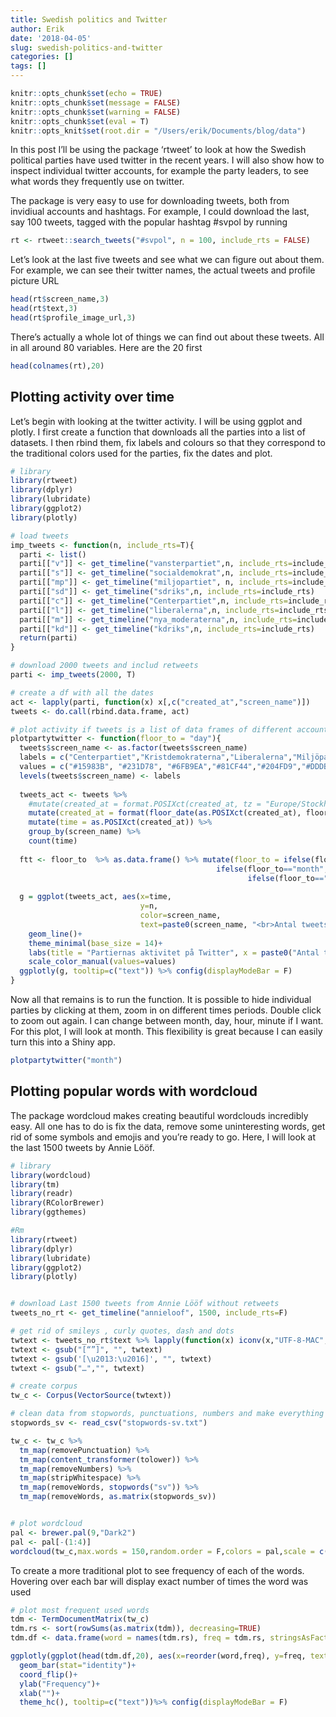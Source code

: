 ```yaml
---
title: Swedish politics and Twitter
author: Erik
date: '2018-04-05'
slug: swedish-politics-and-twitter
categories: []
tags: []
---
```

```r
knitr::opts_chunk$set(echo = TRUE)
knitr::opts_chunk$set(message = FALSE)
knitr::opts_chunk$set(warning = FALSE)
knitr::opts_chunk$set(eval = T)
knitr::opts_knit$set(root.dir = "/Users/erik/Documents/blog/data")
```

In this post I'll be using the package 'rtweet' to look at how the Swedish political parties have used twitter in the recent years. I will also show how to inspect individual twitter accounts, for example the party leaders, to see what words they frequently use on twitter.

The package is very easy to use for downloading tweets, both from invidiual accounts and hashtags. For example, I could download the last, say 100 tweets, tagged with the popular hashtag #svpol by running

```r
rt <- rtweet::search_tweets("#svpol", n = 100, include_rts = FALSE)
```

Let's look at the last five tweets and see what we can figure out about them. For example, we can see their twitter names, the actual tweets and profile picture URL

```r
head(rt$screen_name,3)
head(rt$text,3)
head(rt$profile_image_url,3)
```


There's actually a whole lot of things we can find out about these tweets. All in all around 80 variables. Here are the 20 first

```r
head(colnames(rt),20)
```

## Plotting activity over time

Let's begin with looking at the twitter activity. I will be using ggplot and plotly. I first create a function that downloads all the parties into a list of datasets. I then rbind them, fix labels and colours so that they correspond to the traditional colors used for the parties, fix the dates and plot.
```r
# library
library(rtweet)
library(dplyr)
library(lubridate)
library(ggplot2)
library(plotly)

# load tweets
imp_tweets <- function(n, include_rts=T){
  parti <- list()
  parti[["v"]] <- get_timeline("vansterpartiet",n, include_rts=include_rts)
  parti[["s"]] <- get_timeline("socialdemokrat",n, include_rts=include_rts)
  parti[["mp"]] <- get_timeline("miljopartiet", n, include_rts=include_rts)
  parti[["sd"]] <- get_timeline("sdriks",n, include_rts=include_rts)
  parti[["c"]] <- get_timeline("Centerpartiet",n, include_rts=include_rts)
  parti[["l"]] <- get_timeline("liberalerna",n, include_rts=include_rts)
  parti[["m"]] <- get_timeline("nya_moderaterna",n, include_rts=include_rts)
  parti[["kd"]] <- get_timeline("kdriks",n, include_rts=include_rts)
  return(parti)
}

# download 2000 tweets and includ retweets
parti <- imp_tweets(2000, T)

# create a df with all the dates
act <- lapply(parti, function(x) x[,c("created_at","screen_name")])
tweets <- do.call(rbind.data.frame, act)

# plot activity if tweets is a list of data frames of different accounts
plotpartytwitter <- function(floor_to = "day"){
  tweets$screen_name <- as.factor(tweets$screen_name)
  labels = c("Centerpartiet","Kristdemokraterna","Liberalerna","Miljöpartiet","Nya Moderaterna","Sverigedemokraterna","Socialdemokraterna","Vänsterpartiet")
  values = c("#15983B", "#231D78", "#6FB9EA","#81CF44","#204FD9","#DDDB30","#EB242B","#97040C")
  levels(tweets$screen_name) <- labels
  
  tweets_act <- tweets %>%
    #mutate(created_at = format.POSIXct(created_at, tz = "Europe/Stockholm")) %>% 
    mutate(created_at = format(floor_date(as.POSIXct(created_at), floor_to))) %>% 
    mutate(time = as.POSIXct(created_at)) %>% 
    group_by(screen_name) %>% 
    count(time) 
  
  ftt <- floor_to  %>% as.data.frame() %>% mutate(floor_to = ifelse(floor_to=="week","vecka",
                                              ifelse(floor_to=="month","månad",
                                                     ifelse(floor_to=="hour","timma",NA))))
  
  g = ggplot(tweets_act, aes(x=time,
                             y=n,
                             color=screen_name,
                             text=paste0(screen_name, "<br>Antal tweets denna ",ftt$floor_to,": ",n)))+
    geom_line()+
    theme_minimal(base_size = 14)+
    labs(title = "Partiernas aktivitet på Twitter", x = paste0("Antal tweets (per ", floor_to ,")" ,sep="" ) , y = "", color ="Parti\n")+
    scale_color_manual(values=values)
  ggplotly(g, tooltip=c("text")) %>% config(displayModeBar = F)
}
```


Now all that remains is to run the function. It is possible to hide individual parties by clicking at them, zoom in on different times periods. Double click to zoom out again. I can change between month, day, hour, minute if I want. For this plot, I will look at month. This flexibility is great because I can easily turn this into a Shiny app.
```r
plotpartytwitter("month")
```


## Plotting popular words with wordcloud

The package wordcloud makes creating beautiful wordclouds incredibly easy. All one has to do is fix the data, remove some uninteresting words, get rid of some symbols and emojis and you're ready to go. Here, I will look at the last 1500 tweets by Annie Lööf. 

```r
# library
library(wordcloud)
library(tm)
library(readr)
library(RColorBrewer)
library(ggthemes)

#Rm
library(rtweet)
library(dplyr)
library(lubridate)
library(ggplot2)
library(plotly)


# download Last 1500 tweets from Annie Lööf without retweets
tweets_no_rt <- get_timeline("annieloof", 1500, include_rts=F)

# get rid of smileys , curly quotes, dash and dots
twtext <- tweets_no_rt$text %>% lapply(function(x) iconv(x,"UTF-8-MAC","UTF-8", sub=""))
twtext <- gsub("[“”]", "", twtext)
twtext <- gsub('[\u2013:\u2016]', "", twtext)
twtext <- gsub("…","", twtext)

# create corpus
tw_c <- Corpus(VectorSource(twtext))

# clean data from stopwords, punctuations, numbers and make everything lower case
stopwords_sv <- read_csv("stopwords-sv.txt")

tw_c <- tw_c %>%
  tm_map(removePunctuation) %>% 
  tm_map(content_transformer(tolower)) %>% 
  tm_map(removeNumbers) %>%
  tm_map(stripWhitespace) %>% 
  tm_map(removeWords, stopwords("sv")) %>%
  tm_map(removeWords, as.matrix(stopwords_sv))


# plot wordcloud
pal <- brewer.pal(9,"Dark2")
pal <- pal[-(1:4)]
wordcloud(tw_c,max.words = 150,random.order = F,colors = pal,scale = c(4,0.1))
```

To create a more traditional plot to see frequency of each of the words. Hovering over each bar will display exact number of times the word was used

```r
# plot most frequent used words
tdm <- TermDocumentMatrix(tw_c)
tdm.rs <- sort(rowSums(as.matrix(tdm)), decreasing=TRUE)
tdm.df <- data.frame(word = names(tdm.rs), freq = tdm.rs, stringsAsFactors = FALSE)

ggplotly(ggplot(head(tdm.df,20), aes(x=reorder(word,freq), y=freq, text=paste0("Antal gånger ordet ",word," användes: ",freq)))+
  geom_bar(stat="identity")+
  coord_flip()+
  ylab("Frequency")+
  xlab("")+
  theme_hc(), tooltip=c("text"))%>% config(displayModeBar = F)
```



